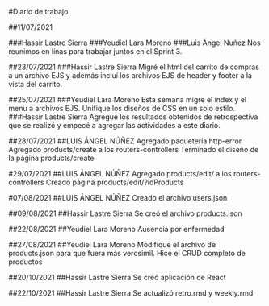
#Diario de trabajo

##11/07/2021

###Hassir Lastre Sierra
###Yeudiel Lara Moreno
###Luis Ángel Nuñez
Nos reunimos en línas para trabajar juntos en el Sprint 3.

##23/07/2021
###Hassir Lastre Sierra
Migré el html del carrito de compras a un archivo EJS y además incluí los archivos EJS de header y footer a la vista del carrito.

##25/07/2021
###Yeudiel Lara Moreno 
Esta semana migre el index y el menu a archivos EJS. Unifique los diseños de CSS en un solo estilo.
###Hassir Lastre Sierra 
Agregué los resultados obtenidos de retrospectiva que se realizó y empecé a agregar las actividades a este diario.

##28/07/2021
##LUIS ÁNGEL NÚÑEZ
 Agregado paquetería http-error
 Agregado products/create a los routers-controllers
 Terminado el diseño de la página products/create

#29/07/2021
##LUIS ÁNGEL NÚÑEZ
 Agregado products/edit/ a los routers-controllers
 Creado página products/edit/?idProducts

#07/08/2021
##LUIS ÁNGEL NÚÑEZ
  Creado el archivo users.json

##09/08/2021
##Hassir Lastre Sierra
Se creó el archivo products.json

##22/08/2021
##Yeudiel Lara Moreno
Ausencia por enfermedad 

##27/08/2021 
##Yeudiel Lara Moreno 
Modifique el archivo de products.json para que fuera más verosimil. 
Hice el CRUD completo de productos 

##20/10/2021
##Hassir Lastre Sierra
Se creó aplicación de React

##22/10/2021
##Hassir Lastre Sierra
Se actualizó retro.rmd y weekly.rmd
